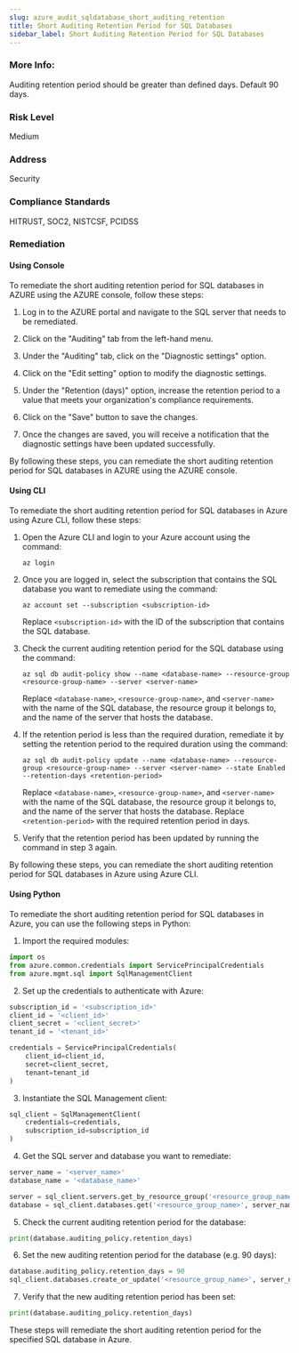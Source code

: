```yaml
---
slug: azure_audit_sqldatabase_short_auditing_retention
title: Short Auditing Retention Period for SQL Databases
sidebar_label: Short Auditing Retention Period for SQL Databases
---
```


### More Info:

Auditing retention period should be greater than defined days. Default 90 days.

### Risk Level

Medium

### Address

Security

### Compliance Standards

HITRUST, SOC2, NISTCSF, PCIDSS
### Remediation

#### Using Console

To remediate the short auditing retention period for SQL databases in AZURE using the AZURE console, follow these steps:

1. Log in to the AZURE portal and navigate to the SQL server that needs to be remediated.

2. Click on the "Auditing" tab from the left-hand menu.

3. Under the "Auditing" tab, click on the "Diagnostic settings" option.

4. Click on the "Edit setting" option to modify the diagnostic settings.

5. Under the "Retention (days)" option, increase the retention period to a value that meets your organization's compliance requirements.

6. Click on the "Save" button to save the changes.

7. Once the changes are saved, you will receive a notification that the diagnostic settings have been updated successfully.

By following these steps, you can remediate the short auditing retention period for SQL databases in AZURE using the AZURE console.

#### Using CLI

To remediate the short auditing retention period for SQL databases in Azure using Azure CLI, follow these steps:

1. Open the Azure CLI and login to your Azure account using the command: 

   ```
   az login
   ```

2. Once you are logged in, select the subscription that contains the SQL database you want to remediate using the command:

   ```
   az account set --subscription <subscription-id>
   ```

   Replace `<subscription-id>` with the ID of the subscription that contains the SQL database.

3. Check the current auditing retention period for the SQL database using the command:

   ```
   az sql db audit-policy show --name <database-name> --resource-group <resource-group-name> --server <server-name>
   ```

   Replace `<database-name>`, `<resource-group-name>`, and `<server-name>` with the name of the SQL database, the resource group it belongs to, and the name of the server that hosts the database.

4. If the retention period is less than the required duration, remediate it by setting the retention period to the required duration using the command:

   ```
   az sql db audit-policy update --name <database-name> --resource-group <resource-group-name> --server <server-name> --state Enabled --retention-days <retention-period>
   ```

   Replace `<database-name>`, `<resource-group-name>`, and `<server-name>` with the name of the SQL database, the resource group it belongs to, and the name of the server that hosts the database. Replace `<retention-period>` with the required retention period in days.

5. Verify that the retention period has been updated by running the command in step 3 again.

By following these steps, you can remediate the short auditing retention period for SQL databases in Azure using Azure CLI.

#### Using Python

To remediate the short auditing retention period for SQL databases in Azure, you can use the following steps in Python:

1. Import the required modules:
```python
import os
from azure.common.credentials import ServicePrincipalCredentials
from azure.mgmt.sql import SqlManagementClient
```

2. Set up the credentials to authenticate with Azure:
```python
subscription_id = '<subscription_id>'
client_id = '<client_id>'
client_secret = '<client_secret>'
tenant_id = '<tenant_id>'

credentials = ServicePrincipalCredentials(
    client_id=client_id,
    secret=client_secret,
    tenant=tenant_id
)
```

3. Instantiate the SQL Management client:
```python
sql_client = SqlManagementClient(
    credentials=credentials,
    subscription_id=subscription_id
)
```

4. Get the SQL server and database you want to remediate:
```python
server_name = '<server_name>'
database_name = '<database_name>'

server = sql_client.servers.get_by_resource_group('<resource_group_name>', server_name)
database = sql_client.databases.get('<resource_group_name>', server_name, database_name)
```

5. Check the current auditing retention period for the database:
```python
print(database.auditing_policy.retention_days)
```

6. Set the new auditing retention period for the database (e.g. 90 days):
```python
database.auditing_policy.retention_days = 90
sql_client.databases.create_or_update('<resource_group_name>', server_name, database_name, database)
```

7. Verify that the new auditing retention period has been set:
```python
print(database.auditing_policy.retention_days)
```

These steps will remediate the short auditing retention period for the specified SQL database in Azure.



